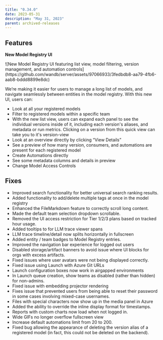 ```yaml
---
title: "0.34.0"
date: 2023-05-31
description: "May 31, 2023"
parent: archived-releases
---
```



<Danger>
<Text/>
</Danger>

## Features 

**********New Model Registry UI**********

<Frame>
![New Model Registry UI featuring list view, model filtering, version management, and automation controls](https://github.com/wandb/server/assets/97066933/3fedbdb8-aa79-4fb6-aab8-bddd8899e8dc)
</Frame>

We’re making it easier for users to manage a long list of models, and navigate seamlessly between entities in the model registry.  With this new UI, users can:

- Look at all your registered models
- Filter to registered models within a specific team
- With the new list view, users can expand each panel to see the individual versions inside of it, including each version's aliases, and metadata or run metrics. Clicking on a version from this quick view can take you to it's version-view
- Look at an overview directly by clicking “View Details”
- See a preview of how many version, consumers, and automations are present for each registered model
- Create Automations directly
- See some metadata columns and details in preview
- Change Model Access Controls

## Fixes

- Improved search functionality for better universal search ranking results.
- Added functionality to add/delete multiple tags at once in the model registry
- Enhanced the FileMarkdown feature to correctly scroll long content.
- Made the default team selection dropdown scrollable.
- Removed the UI access restriction for Tier 1/2/3 plans based on tracked hour usage.
- Added tooltips to for LLM trace viewer spans
- LLM trace timeline/detail now splits horizontally in fullscreen
- Added entity / team badges to Model Registry entries.
- Improved the navigation bar experience for logged out users
- Disabled storage/artifact banners to avoid issue where UI blocks for orgs with excess artifacts.
- Fixed issues where user avatars were not being displayed correctly.
- Fixed issue using Launch with Azure Git URLs
- Launch configuration boxes now work in airgapped environments
- In Launch queue creation, show teams as disabled (rather than hidden) for non-admins.
- Fixed issue with embedding projector rendering
- Fixes issue that prevented users from being able to reset their password in some cases involving mixed-case usernames.
- Files with special characters now show up in the media panel in Azure
- Added the ability to override the inline display format for timestamps.
- Reports with custom charts now load when not logged in.
- Wide GIFs no longer overflow fullscreen view
- Increase default automations limit from 20 to 200.
- Fixed bug allowing the appearance of deleting the version alias of a registered model (in fact, this could not be deleted on the backend).
